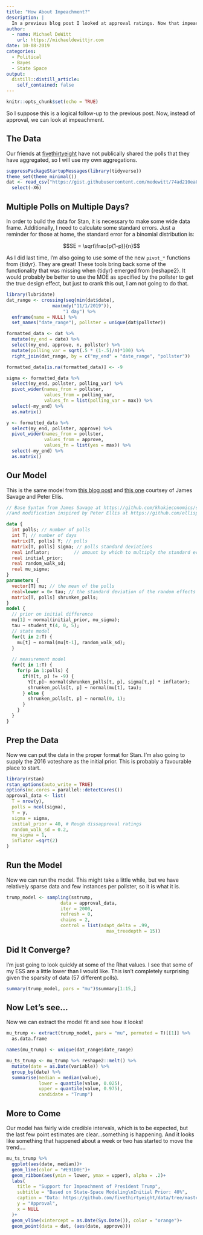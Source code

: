 ```yaml
---
title: "How About Impeachment?"
description: |
  In a previous blog post I looked at approval ratings. Now that impeach is the topic of the day, I think it would be wise to try the same methodology with the public opinion surrounding impeachment. While the data are much more sparse, it will be fun to examine.
author:
  - name: Michael DeWitt
    url: https://michaeldewittjr.com
date: 10-08-2019
categories:
  - Political
  - Bayes
  - State Space
output:
  distill::distill_article:
    self_contained: false
---
```


```r
knitr::opts_chunk$set(echo = TRUE)
```

So I suppose this is a logical follow-up to the previous post. Now, instead of approval, we can look at impeachment. 

## The Data

Our friends at [fivethirtyeight](https://github.com/fivethirtyeight/data/tree/master/polls) have not publically shared the polls that they have aggregated, so I will use my own aggregations. 

```r
suppressPackageStartupMessages(library(tidyverse))
theme_set(theme_minimal())
dat <- read_csv("https://gist.githubusercontent.com/medewitt/74ad210ea8cd3e5870e44a8b3b2e7d64/raw/116273bc73830331bd6b8c1fdd9e48d5ccb8cc8d/impeachment.csv") %>% 
  select(-X6)

```


## Multiple Polls on Multiple Days?

In order to build the data for Stan, it is necessary to make some wide data frame. Additionally, I need to calculate some standard errors. Just a reminder for those at home, the standard error for a binomial distribution is:

$$SE = \sqrt\frac{p(1-p)}{n}$$

As I did last time, I'm also going to use some of the new `pivot_*` functions from {tidyr}. They are great! These tools bring back some of the functionality that was missing when {tidyr} emerged from {reshape2}. It would probably be better to use the MOE as specified by the pollster to get the true design effect, but just to crank this out, I am not going to do that.

```r
library(lubridate)
dat_range <- crossing(seq(min(dat$date),
                 max(mdy("11/1/2019")),
                     "1 day") %>% 
  enframe(name = NULL) %>% 
  set_names("date_range"), pollster = unique(dat$pollster))

formatted_data <- dat %>% 
  mutate(my_end = date) %>% 
  select(my_end, approve, n, pollster) %>% 
  mutate(polling_var = sqrt(.5 * (1-.5)/n)*100) %>% 
  right_join(dat_range, by = c("my_end" = "date_range", "pollster")) 

formatted_data[is.na(formatted_data)] <- -9

sigma <- formatted_data %>% 
  select(my_end, pollster, polling_var) %>%
  pivot_wider(names_from = pollster, 
              values_from = polling_var,
              values_fn = list(polling_var = max)) %>% 
  select(-my_end) %>% 
  as.matrix()

y <- formatted_data %>% 
  select(my_end, pollster, approve) %>%
  pivot_wider(names_from = pollster, 
              values_from = approve,
              values_fn = list(yes = max)) %>% 
  select(-my_end) %>% 
  as.matrix()

```


## Our Model

This is the same model from [this blog post](https://michaeldewittjr.com/dewitt_blog/posts/2019-05-18-state-space-models-for-poll-prediction/) and [this one](https://michaeldewittjr.com/dewitt_blog/posts/2019-09-26-approval-rating-now/) courtsey of James Savage and Peter Ellis.

```stan
// Base Syntax from James Savage at https://github.com/khakieconomics/stanecon_short_course/blob/80263f84ebe95be3247e591515ea1ead84f26e3f/03-fun_time_series_models.Rmd
//and modification inspired by Peter Ellis at https://github.com/ellisp/ozfedelect/blob/master/model-2pp/model-2pp.R

data {
  int polls; // number of polls
  int T; // number of days
  matrix[T, polls] Y; // polls
  matrix[T, polls] sigma; // polls standard deviations
  real inflator;         // amount by which to multiply the standard error of polls
  real initial_prior;
  real random_walk_sd;
  real mu_sigma;
}
parameters {
  vector[T] mu; // the mean of the polls
  real<lower = 0> tau; // the standard deviation of the random effects
  matrix[T, polls] shrunken_polls;
}
model {
  // prior on initial difference
  mu[1] ~ normal(initial_prior, mu_sigma);
  tau ~ student_t(4, 0, 5);
  // state model
  for(t in 2:T) {
    mu[t] ~ normal(mu[t-1], random_walk_sd);
  }
  
  // measurement model
  for(t in 1:T) {
    for(p in 1:polls) {
      if(Y[t, p] != -9) {
        Y[t,p]~ normal(shrunken_polls[t, p], sigma[t,p] * inflator);
        shrunken_polls[t, p] ~ normal(mu[t], tau);
      } else {
        shrunken_polls[t, p] ~ normal(0, 1);
      }
    }
  }
}

```


## Prep the Data

Now we can put the data in the proper format for Stan. I'm also going to supply the 2016 voteshare as the initial prior. This is probably a favourable place to start. 

```r
library(rstan)
rstan_options(auto_write = TRUE)
options(mc.cores = parallel::detectCores())
approval_data <- list(
  T = nrow(y),
  polls = ncol(sigma),
  Y = y,
  sigma = sigma,
  initial_prior = 40, # Rough dissapproval ratings
  random_walk_sd = 0.2,
  mu_sigma = 1,
  inflator =sqrt(2)
)
```


## Run the Model

Now we can run the model. This might take a little while, but we have relatively sparse data and few instances per pollster, so it is what it is.

```r
trump_model <- sampling(sstrump, 
                    data = approval_data, 
                    iter = 2000,
                    refresh = 0,
                    chains = 2,
                    control = list(adapt_delta = .99,
                                     max_treedepth = 15))
```


## Did It Converge?

I'm just going to look quickly at some of the Rhat values. I see that some of my ESS are a little lower than I would like. This isn't completely surprising given the sparsity of data (57 different polls).

```r
summary(trump_model, pars = "mu")$summary[1:15,]
```


## Now Let's see...

Now we can extract the model fit and see how it looks!

```r
mu_trump <- extract(trump_model, pars = "mu", permuted = T)[[1]] %>% 
  as.data.frame

names(mu_trump) <- unique(dat_range$date_range)

mu_ts_trump <- mu_trump %>% reshape2::melt() %>% 
  mutate(date = as.Date(variable)) %>% 
  group_by(date) %>% 
  summarise(median = median(value),
            lower = quantile(value, 0.025),
            upper = quantile(value, 0.975),
            candidate = "Trump")
```

## More to Come

Our model has fairly wide credible intervals, which is to be expected, but the last few point estimates are clear...something is happening. And it looks like something that happened about a week or two has started to move the trend....

```r
mu_ts_trump %>% 
  ggplot(aes(date, median))+
  geom_line(color = "#E91D0E")+
  geom_ribbon(aes(ymin = lower, ymax = upper), alpha = .2)+
  labs(
    title = "Support for Impeachment of President Trump",
    subtitle = "Based on State-Space Modeling\nInitial Prior: 40%",
    caption = "Data: https://github.com/fivethirtyeight/data/tree/master/polls",
    y = "Approval",
    x = NULL
  )+
  geom_vline(xintercept = as.Date(Sys.Date()), color = "orange")+
  geom_point(data = dat, (aes(date, approve)))
```